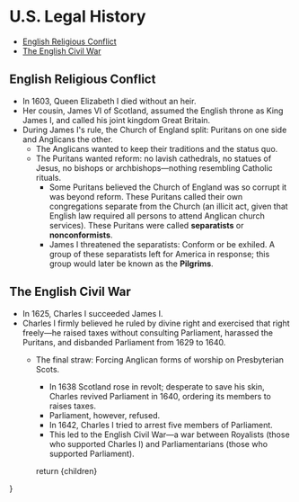 
# U.S. Legal History

<TOC>

- [English Religious Conflict](#english-religious-conflict)
- [The English Civil War](#the-english-civil-war)


</TOC>

## English Religious Conflict
- In 1603, Queen Elizabeth I died without an heir.
- Her cousin, James VI of Scotland, assumed the English throne as King James I, and called his joint kingdom Great Britain. 
- During James I's rule, the Church of England split: Puritans on one side and Anglicans the other. 
	- The Anglicans wanted to keep their traditions and the status quo.
	- The Puritans wanted reform: no lavish cathedrals, no statues of Jesus, no bishops or archbishops—nothing resembling Catholic rituals.
		- Some Puritans believed the Church of England was so corrupt it was beyond reform. These Puritans called their own congregations separate from the Church (an illicit act, given that English law required all persons to attend Anglican church services). These Puritans were called __separatists__ or __nonconformists__.
		- James I threatened the separatists: Conform or be exhiled. A group of these separatists left for America in response; this group would later be known as the __Pilgrims__.  

## The English Civil War
- In 1625, Charles I succeeded James I.
- Charles I firmly believed he ruled by divine right and exercised that right freely—he raised taxes without consulting Parliament, harassed the Puritans, and disbanded Parliament from 1629 to 1640. 
  - The final straw: Forcing Anglican forms of worship on Presbyterian Scots. 
	- In 1638 Scotland rose in revolt; desperate to save his skin, Charles revived Parliament in 1640, ordering its members to raises taxes. 
	- Parliament, however, refused.
	- In 1642, Charles I tried to arrest five members of Parliament. 
	- This led to the English Civil War—a war between Royalists (those who supported Charles I) and Parliamentarians (those who supported Parliament).
		



    return <MdxLayout>{children}</MdxLayout>

}